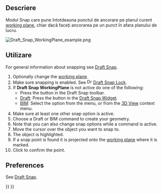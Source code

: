 <languages/>

{{Docnav
|[[Draft_Snap_Grid|Snap Grid]]
|[[Draft_Snap_Dimensions|Snap Dimensions]]
|[[Draft_Workbench|Draft]]
|IconL=Draft_Snap_Grid.svg
|IconR=Draft_Snap_Dimensions.svg
|IconC=Workbench_Draft.svg
}}

<div class="mw-translate-fuzzy">
{{GuiCommand
|Name=Draft Snap WorkingPlane
|Workbenches=[[Draft Workbench|Draft]], [[Arch Workbench|Arch]]
|MenuLocation=Draft → [[Draft Snap|Snap]] → WorkingPlane
|Shortcut=
|SeeAlso=
}}
</div>

<span id="Description"></span>
==Descriere==

<div class="mw-translate-fuzzy">
Modul Snap care pune întotdeauna punctul de ancorare pe planul curent [[Draft SelectPlane|working plane]], chiar dacă faceți ancorarea pe un punct în afara planului de lucru.
</div>

[[Image:Draft_Snap_WorkingPlane_example.png]]
{{Caption|Snapping the second point of a line to the projected endpoint of an edge}}

<span id="Usage"></span>
==Utilizare==

For general information about snapping see [[Draft_Snap|Draft Snap]].

# Optionally change the [[Draft_SelectPlane|working plane]].
# Make sure snapping is enabled. See [[Image:Draft_Snap_Lock.svg|16px]] [[Draft_Snap_Lock|Draft Snap Lock]].
# If '''Draft Snap WorkingPlane''' is not active do one of the following:
#* Press the {{Button|[[Image:Draft_Snap_WorkingPlane.svg|16px]] [[Draft_Snap_WorkingPlane|Snap Working Plane]]}} button in the Draft Snap toolbar.
#* [[Draft_Workbench|Draft]]: Press the {{Button|[[Image:Draft_Snap_WorkingPlane.svg|16px]] [[Draft_Snap_WorkingPlane|Snap Working Plane]]}} button in the [[Draft_Snap_Widget|Draft Snap Widget]].
#* [[BIM_Workbench|BIM]]: Select the {{MenuCommand|Snapping → [[Image:Draft_Snap_WorkingPlane.svg|16px]] Snap Working Plane}} option from the menu, or from the [[3D_View|3D View]] context menu.
# Make sure at least one other snap option is active.
# Choose a Draft or BIM command to create your geometry.
# Note that you can also change snap options while a command is active.
# Move the cursor over the object you want to snap to.
# The object is highlighted.
# If a snap point is found it is projected onto the [[Draft_SelectPlane|working plane]] where it is marked.
# Click to confirm the point.

== Preferences ==

See [[Draft_Snap#Preferences|Draft Snap]].


{{Docnav
|[[Draft_Snap_Grid|Snap Grid]]
|[[Draft_Snap_Dimensions|Snap Dimensions]]
|[[Draft_Workbench|Draft]]
|IconL=Draft_Snap_Grid.svg
|IconR=Draft_Snap_Dimensions.svg
|IconC=Workbench_Draft.svg
}}

{{Draft Tools navi{{#translation:}}}}
{{Userdocnavi{{#translation:}}}}